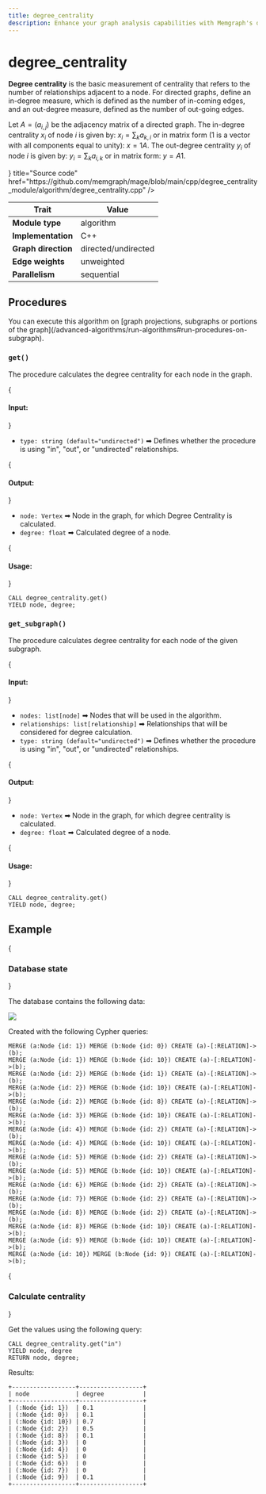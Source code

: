 ```yaml
---
title: degree_centrality
description: Enhance your graph analysis capabilities with Memgraph's degree centrality measures. Learn how to assess the significance of nodes within graphs using tutorials and comprehensive documentation.
---
```



# degree_centrality

**Degree centrality** is the basic measurement of centrality that refers to the
number of relationships adjacent to a node. For directed graphs, define an
in-degree measure, which is defined as the number of in-coming edges, and an
out-degree measure, defined as the number of out-going edges.

Let $A = (a_{i,j})$ be the adjacency matrix of a directed graph. The in-degree
centrality $x_{i}$ of node $i$ is given by: $x_{i} = \sum_k a_{k,i}$ or in
matrix form (1 is a vector with all components equal to unity): $x = 1 A$. The
out-degree centrality $y_{i}$ of node $i$ is given by: $y_{i} = \sum_k
a_{i,k}$ or in matrix form: $y = A 1$.

<Cards>
  <Card
    icon={<GitHub />}
    title="Source code"
    href="https://github.com/memgraph/mage/blob/main/cpp/degree_centrality_module/algorithm/degree_centrality.cpp"
  />
</Cards>

| Trait               | Value                 |
| ------------------- | --------------------- |
| **Module type**     | algorithm             |
| **Implementation**  | C++                   |
| **Graph direction** | directed/undirected   |
| **Edge weights**    | unweighted            |
| **Parallelism**     | sequential            |

## Procedures

<Callout type="info">
You can execute this algorithm on [graph projections, subgraphs or portions of the graph](/advanced-algorithms/run-algorithms#run-procedures-on-subgraph).
</Callout>

### `get()`

The procedure calculates the degree centrality for each node in the graph.

{<h4> Input: </h4>}

- `type: string (default="undirected")` ➡ Defines whether the procedure is using
"in", "out", or "undirected" relationships.

{<h4> Output: </h4>}

- `node: Vertex` ➡ Node in the graph, for which Degree Centrality is calculated.
- `degree: float` ➡ Calculated degree of a node.

{<h4> Usage: </h4>}

```cypher
CALL degree_centrality.get()
YIELD node, degree;
```

### `get_subgraph()`

The procedure calculates degree centrality for each node of the given subgraph.

{<h4> Input: </h4>}

- `nodes: list[node]` ➡ Nodes that will be used in the algorithm.
- `relationships: list[relationship]` ➡ Relationships that will be considered for 
degree calculation.
- `type: string (default="undirected")` ➡ Defines whether the procedure is using
"in", "out", or "undirected" relationships.

{<h4> Output: </h4>}

- `node: Vertex` ➡ Node in the graph, for which degree centrality is calculated.
- `degree: float` ➡ Calculated degree of a node.

{<h4> Usage: </h4>}

```cypher
CALL degree_centrality.get()
YIELD node, degree;
```

## Example

<Steps>

{<h3> Database state </h3>} 

The database contains the following data: 

![](/pages/advanced-algorithms/available-algorithms/degree_centrality/memgraph-degree-centrality.png)

Created with the following Cypher queries:

```cypher
MERGE (a:Node {id: 1}) MERGE (b:Node {id: 0}) CREATE (a)-[:RELATION]->(b);
MERGE (a:Node {id: 1}) MERGE (b:Node {id: 10}) CREATE (a)-[:RELATION]->(b);
MERGE (a:Node {id: 2}) MERGE (b:Node {id: 1}) CREATE (a)-[:RELATION]->(b);
MERGE (a:Node {id: 2}) MERGE (b:Node {id: 10}) CREATE (a)-[:RELATION]->(b);
MERGE (a:Node {id: 2}) MERGE (b:Node {id: 8}) CREATE (a)-[:RELATION]->(b);
MERGE (a:Node {id: 3}) MERGE (b:Node {id: 10}) CREATE (a)-[:RELATION]->(b);
MERGE (a:Node {id: 4}) MERGE (b:Node {id: 2}) CREATE (a)-[:RELATION]->(b);
MERGE (a:Node {id: 4}) MERGE (b:Node {id: 10}) CREATE (a)-[:RELATION]->(b);
MERGE (a:Node {id: 5}) MERGE (b:Node {id: 2}) CREATE (a)-[:RELATION]->(b);
MERGE (a:Node {id: 5}) MERGE (b:Node {id: 10}) CREATE (a)-[:RELATION]->(b);
MERGE (a:Node {id: 6}) MERGE (b:Node {id: 2}) CREATE (a)-[:RELATION]->(b);
MERGE (a:Node {id: 7}) MERGE (b:Node {id: 2}) CREATE (a)-[:RELATION]->(b);
MERGE (a:Node {id: 8}) MERGE (b:Node {id: 2}) CREATE (a)-[:RELATION]->(b);
MERGE (a:Node {id: 8}) MERGE (b:Node {id: 10}) CREATE (a)-[:RELATION]->(b);
MERGE (a:Node {id: 9}) MERGE (b:Node {id: 10}) CREATE (a)-[:RELATION]->(b);
MERGE (a:Node {id: 10}) MERGE (b:Node {id: 9}) CREATE (a)-[:RELATION]->(b);
```

{<h3> Calculate centrality </h3>} 

Get the values using the following query:

```
CALL degree_centrality.get("in")
YIELD node, degree
RETURN node, degree;
```

Results:

```
+------------------+------------------+
| node             | degree           |
+------------------+------------------+
| (:Node {id: 1})  | 0.1              |
| (:Node {id: 0})  | 0.1              |
| (:Node {id: 10}) | 0.7              |
| (:Node {id: 2})  | 0.5              |
| (:Node {id: 8})  | 0.1              |
| (:Node {id: 3})  | 0                |
| (:Node {id: 4})  | 0                |
| (:Node {id: 5})  | 0                |
| (:Node {id: 6})  | 0                |
| (:Node {id: 7})  | 0                |
| (:Node {id: 9})  | 0.1              |
+------------------+------------------+

```

</Steps>

